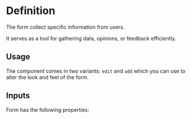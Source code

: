 

<Meta of={FormStories} />

# Definition

The form collect specific information from users.

It serves as a tool for gathering data, opinions, or feedback efficiently.

## Usage

The component comes in two variants: `edit` and `add` which you can use to alter the look and feel of the form.

## Inputs

Form has the following properties:

<Controls />
